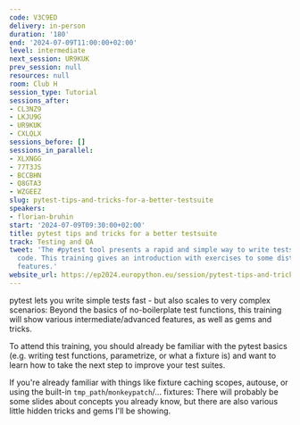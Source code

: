 ```yaml
---
code: V3C9ED
delivery: in-person
duration: '180'
end: '2024-07-09T11:00:00+02:00'
level: intermediate
next_session: UR9KUK
prev_session: null
resources: null
room: Club H
session_type: Tutorial
sessions_after:
- CL3NZ9
- LKJU9G
- UR9KUK
- CXLQLX
sessions_before: []
sessions_in_parallel:
- XLXNGG
- 77T3JS
- BCCBHN
- Q8GTA3
- WZGEEZ
slug: pytest-tips-and-tricks-for-a-better-testsuite
speakers:
- florian-bruhin
start: '2024-07-09T09:30:00+02:00'
title: pytest tips and tricks for a better testsuite
track: Testing and QA
tweet: 'The #pytest tool presents a rapid and simple way to write tests for your Python
  code. This training gives an introduction with exercises to some distinguishing
  features.'
website_url: https://ep2024.europython.eu/session/pytest-tips-and-tricks-for-a-better-testsuite
---
```


pytest lets you write simple tests fast - but also scales to very complex scenarios: Beyond the basics of no-boilerplate test functions, this training will show various intermediate/advanced features, as well as gems and tricks.

To attend this training, you should already be familiar with the pytest basics (e.g. writing test functions, parametrize, or what a fixture is) and want to learn how to take the next step to improve your test suites.

If you're already familiar with things like fixture caching scopes, autouse, or using the built-in `tmp_path`/`monkeypatch`/... fixtures: There will probably be some slides about concepts you already know, but there are also various little hidden tricks and gems I'll be showing.
